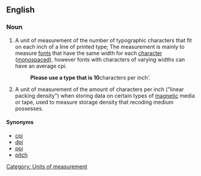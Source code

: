 ==English==
===Noun===
{{infl|en|noun|head=[[characters]] [[per]] [[inch]]}} 
# {{context|design|typography}} A unit of measurement of the number of typographic characters that fit on each inch of a line of printed type; The measurement is  mainly to measure [[font]]s that have the same width for each [[character]] ([[monospaced]]), however fonts with characters of varying widths can have an average cpi.
#:'''Please use a type that is 10 '''characters per inch'''.''
# {{context|electronic media}} A unit of measurement of the amount of characters per inch ("linear packing density") when storing data on certain types of [[magnetic]] media or tape, used to measure storage density that recoding medium possesses.

====Synonyms====
* [[cpi]]
* [[dpi]]
* [[ppi]]
* [[pitch]]

[[Category: Units of measurement]]